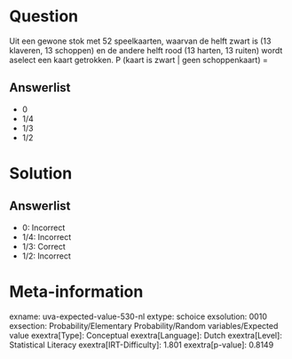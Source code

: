 Question
========

Uit een gewone stok met 52 speelkaarten, waarvan de helft zwart is (13
klaveren, 13 schoppen) en de andere helft rood (13 harten, 13 ruiten)
wordt aselect een kaart getrokken. P (kaart is zwart \| geen
schoppenkaart) =

Answerlist
----------

* 0
* 1/4
* 1/3
* 1/2

Solution
========

Answerlist
----------

* 0: Incorrect
* 1/4: Incorrect
* 1/3: Correct
* 1/2: Incorrect

Meta-information
================
exname: uva-expected-value-530-nl
extype: schoice
exsolution: 0010
exsection: Probability/Elementary Probability/Random variables/Expected value
exextra[Type]: Conceptual
exextra[Language]: Dutch
exextra[Level]: Statistical Literacy
exextra[IRT-Difficulty]: 1.801
exextra[p-value]: 0.8149
